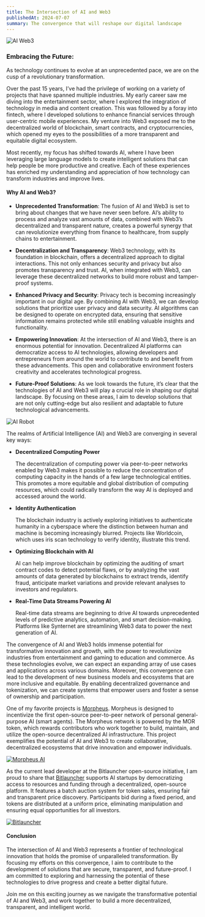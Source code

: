 ```yaml
---
title: The Intersection of AI and Web3
publishedAt: 2024-07-07
summary: The convergence that will reshape our digital landscape
---
```


![AI Web3](/images/2024/07/ai-robot.webp)

### Embracing the Future: 

As technology continues to evolve at an unprecedented pace, we are on the cusp of a revolutionary transformation. 

Over the past 15 years, I’ve had the privilege of working on a variety of projects that have spanned multiple industries. My early career saw me diving into the entertainment sector, where I explored the integration of technology in media and content creation. This was followed by a foray into fintech, where I developed solutions to enhance financial services through user-centric mobile experiences. My venture into Web3 exposed me to the decentralized world of blockchain, smart contracts, and cryptocurrencies, which opened my eyes to the possibilities of a more transparent and equitable digital ecosystem.

Most recently, my focus has shifted towards AI, where I have been leveraging large language models to create intelligent solutions that can help people be more productive and creative. Each of these experiences has enriched my understanding and appreciation of how technology can transform industries and improve lives.

#### Why AI and Web3?

- **Unprecedented Transformation**: The fusion of AI and Web3 is set to bring about changes that we have never seen before. AI’s ability to process and analyze vast amounts of data, combined with Web3’s decentralized and transparent nature, creates a powerful synergy that can revolutionize everything from finance to healthcare, from supply chains to entertainment.

- **Decentralization and Transparency**: Web3 technology, with its foundation in blockchain, offers a decentralized approach to digital interactions. This not only enhances security and privacy but also promotes transparency and trust. AI, when integrated with Web3, can leverage these decentralized networks to build more robust and tamper-proof systems. 

- **Enhanced Privacy and Security**: Privacy tech is becoming increasingly important in our digital age. By combining AI with Web3, we can develop solutions that prioritize user privacy and data security. AI algorithms can be designed to operate on encrypted data, ensuring that sensitive information remains protected while still enabling valuable insights and functionality.

- **Empowering Innovation**: At the intersection of AI and Web3, there is an enormous potential for innovation. Decentralized AI platforms can democratize access to AI technologies, allowing developers and entrepreneurs from around the world to contribute to and benefit from these advancements. This open and collaborative environment fosters creativity and accelerates technological progress.

- **Future-Proof Solutions**: As we look towards the future, it’s clear that the technologies of AI and Web3 will play a crucial role in shaping our digital landscape. By focusing on these areas, I aim to develop solutions that are not only cutting-edge but also resilient and adaptable to future technological advancements.


![AI Robot](/images/2024/07/ai-robot-web3.webp)

The realms of Artificial Intelligence (AI) and Web3 are converging in several key ways:

- **Decentralized Computing Power**

  The decentralization of computing power via peer-to-peer networks enabled by Web3 makes it possible to reduce the concentration of computing capacity in the hands of a few large technological entities. This promotes a more equitable and global distribution of computing resources, which could radically transform the way AI is deployed and accessed around the world.

- **Identity Authentication**

  The blockchain industry is actively exploring initiatives to authenticate humanity in a cyberspace where the distinction between human and machine is becoming increasingly blurred. Projects like Worldcoin, which uses iris scan technology to verify identity, illustrate this trend.

- **Optimizing Blockchain with AI**

  AI can help improve blockchain by optimizing the auditing of smart contract codes to detect potential flaws, or by analyzing the vast amounts of data generated by blockchains to extract trends, identify fraud, anticipate market variations and provide relevant analyses to investors and regulators.

- **Real-Time Data Streams Powering AI**

  Real-time data streams are beginning to drive AI towards unprecedented levels of predictive analytics, automation, and smart decision-making. Platforms like Synternet are streamlining Web3 data to power the next generation of AI.


The convergence of AI and Web3 holds immense potential for transformative innovation and growth, with the power to revolutionize industries from entertainment and gaming to education and commerce. As these technologies evolve, we can expect an expanding array of use cases and applications across various domains. Moreover, this convergence can lead to the development of new business models and ecosystems that are more inclusive and equitable. By enabling decentralized governance and tokenization, we can create systems that empower users and foster a sense of ownership and participation.


One of my favorite projects is [Morpheus](https://mor.org/about). Morpheus is designed to incentivize the first open-source peer-to-peer network of personal general-purpose AI (smart agents). The Morpheus network is powered by the MOR token, which rewards contributors who work together to build, maintain, and utilize the open-source decentralized AI infrastructure. This project exemplifies the potential of AI and Web3 to create collaborative, decentralized ecosystems that drive innovation and empower individuals.

[![Morpheus AI](/images/2024/07/morpheus.png)](https://mor.org)

As the current lead developer at the Bitlauncher open-source initiative, I am proud to share that [Bitlauncher](https://bitlauncher.ai/) supports AI startups by democratizing access to resources and funding through a decentralized, open-source platform. It features a batch auction system for token sales, ensuring fair and transparent price discovery. Participants bid during a fixed period, and tokens are distributed at a uniform price, eliminating manipulation and ensuring equal opportunities for all investors.

[![Bitlauncher](/images/work/bitlauncher.png)](https://bitlauncher.ai)

#### Conclusion

The intersection of AI and Web3 represents a frontier of technological innovation that holds the promise of unparalleled transformation. By focusing my efforts on this convergence, I aim to contribute to the development of solutions that are secure, transparent, and future-proof. I am committed to exploring and harnessing the potential of these technologies to drive progress and create a better digital future.

Join me on this exciting journey as we navigate the transformative potential of AI and Web3, and work together to build a more decentralized, transparent, and intelligent world.